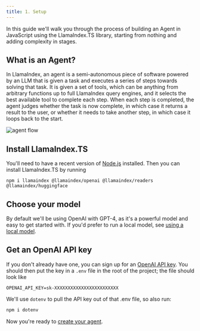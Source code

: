 ```yaml
---
title: 1. Setup
---
```


In this guide we'll walk you through the process of building an Agent in JavaScript using the LlamaIndex.TS library, starting from nothing and adding complexity in stages.

## What is an Agent?

In LlamaIndex, an agent is a semi-autonomous piece of software powered by an LLM that is given a task and executes a series of steps towards solving that task. It is given a set of tools, which can be anything from arbitrary functions up to full LlamaIndex query engines, and it selects the best available tool to complete each step. When each step is completed, the agent judges whether the task is now complete, in which case it returns a result to the user, or whether it needs to take another step, in which case it loops back to the start.

![agent flow](/images/agent_flow.png)

## Install LlamaIndex.TS

You'll need to have a recent version of [Node.js](https://nodejs.org/en) installed. Then you can install LlamaIndex.TS by running

```package-install
npm i llamaindex @llamaindex/openai @llamaindex/readers @llamaindex/huggingface
```

## Choose your model

By default we'll be using OpenAI with GPT-4, as it's a powerful model and easy to get started with. If you'd prefer to run a local model, see [using a local model](3_local_model).

## Get an OpenAI API key

If you don't already have one, you can sign up for an [OpenAI API key](https://platform.openai.com/api-keys). You should then put the key in a `.env` file in the root of the project; the file should look like

```
OPENAI_API_KEY=sk-XXXXXXXXXXXXXXXXXXXXXXXX
```

We'll use `dotenv` to pull the API key out of that .env file, so also run:

```bash
npm i dotenv
```

Now you're ready to [create your agent](2_create_agent).
